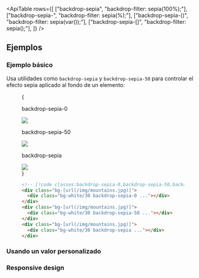 

<ApiTable
  rows={[
    ["backdrop-sepia", "backdrop-filter: sepia(100%);"],
    ["backdrop-sepia-<number>", "backdrop-filter: sepia(<number>%);"],
    ["backdrop-sepia-(<custom-property>)", "backdrop-filter: sepia(var(<custom-property>));"],
    ["backdrop-sepia-[<value>]", "backdrop-filter: sepia(<value>);"],
  ]}
/>

## Ejemplos

### Ejemplo básico

Usa utilidades como `backdrop-sepia` y `backdrop-sepia-50` para controlar el efecto sepia aplicado al fondo de un elemento:

<Figure>

<Example padding={false}>
  {
    <div className="flex scroll-p-8 justify-start overflow-scroll sm:block sm:overflow-visible">
      <div className="flex shrink-0 items-center justify-around gap-6 p-8 font-mono font-bold sm:gap-4">
        <div className="flex shrink-0 flex-col items-center">
          <p className="mb-3 text-center font-mono text-xs font-medium text-gray-500 dark:text-gray-400">
            backdrop-sepia-0
          </p>
          <div className="relative">
            <div className="absolute inset-6 size-20 bg-white/30 backdrop-sepia-0"></div>
            <img
              className="size-32 rounded-lg object-cover shadow-xl"
              src="https://images.unsplash.com/photo-1554629947-334ff61d85dc?ixid=MnwxMjA3fDB8MHxwaG90by1wYWdlfHx8fGVufDB8fHx8&ixlib=rb-1.2.1&auto=format&fit=crop&w=1000&h=1000&q=90"
            />
            <div className="absolute inset-0 rounded-lg ring-1 ring-black/10 ring-inset"></div>
          </div>
        </div>
        <div className="flex shrink-0 flex-col items-center">
          <p className="mb-3 text-center font-mono text-xs font-medium text-gray-500 dark:text-gray-400">
            backdrop-sepia-50
          </p>
          <div className="relative">
            <div className="absolute inset-6 size-20 bg-white/30 backdrop-sepia-50"></div>
            <img
              className="size-32 rounded-lg object-cover shadow-xl"
              src="https://images.unsplash.com/photo-1554629947-334ff61d85dc?ixid=MnwxMjA3fDB8MHxwaG90by1wYWdlfHx8fGVufDB8fHx8&ixlib=rb-1.2.1&auto=format&fit=crop&w=1000&h=1000&q=90"
            />
            <div className="absolute inset-0 rounded-lg ring-1 ring-black/10 ring-inset"></div>
          </div>
        </div>
        <div className="flex shrink-0 flex-col items-center">
          <p className="mb-3 text-center font-mono text-xs font-medium text-gray-500 dark:text-gray-400">
            backdrop-sepia
          </p>
          <div className="relative">
            <div className="absolute inset-6 size-20 bg-white/30 backdrop-sepia"></div>
            <img
              className="size-32 rounded-lg object-cover shadow-xl"
              src="https://images.unsplash.com/photo-1554629947-334ff61d85dc?ixid=MnwxMjA3fDB8MHxwaG90by1wYWdlfHx8fGVufDB8fHx8&ixlib=rb-1.2.1&auto=format&fit=crop&w=1000&h=1000&q=90"
            />
            <div className="absolute inset-0 rounded-lg ring-1 ring-black/10 ring-inset"></div>
          </div>
        </div>
      </div>
    </div>
  }
</Example>

```html
<!-- [!code classes:backdrop-sepia-0,backdrop-sepia-50,backdrop-sepia] -->
<div class="bg-[url(/img/mountains.jpg)]">
  <div class="bg-white/30 backdrop-sepia-0 ..."></div>
</div>
<div class="bg-[url(/img/mountains.jpg)]">
  <div class="bg-white/30 backdrop-sepia-50 ..."></div>
</div>
<div class="bg-[url(/img/mountains.jpg)]">
  <div class="bg-white/30 backdrop-sepia ..."></div>
</div>
```

</Figure>

### Usando un valor personalizado

<UsingACustomValue utility="backdrop-sepia" value=".25" name="backdrop sepia" />

### Responsive design

<ResponsiveDesign property="backdrop-filter: sepia()" defaultClass="backdrop-sepia" featuredClass="backdrop-sepia-0" />
